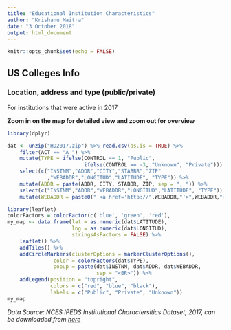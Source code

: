 ```yaml
---
title: "Educational Institution Characteristics"
author: "Krishanu Maitra"
date: "3 October 2018"
output: html_document
---
```


```r
knitr::opts_chunk$set(echo = FALSE)
```

## US Colleges Info
### Location, address and type (public/private)
For institutions that were active in 2017

**Zoom in on the map for detailed view and zoom out for overview**
```r
library(dplyr)
```
```r
dat <- unzip("HD2017.zip") %>% read.csv(as.is = TRUE) %>%
    filter(ACT == "A ") %>%
    mutate(TYPE = ifelse(CONTROL == 1, "Public", 
                         ifelse(CONTROL == -3, "Unknown", "Private"))) %>%
    select(c("INSTNM","ADDR","CITY","STABBR","ZIP"
             ,"WEBADDR","LONGITUD","LATITUDE", "TYPE")) %>%
    mutate(ADDR = paste(ADDR, CITY, STABBR, ZIP, sep = ", ")) %>%
    select(c("INSTNM","ADDR","WEBADDR","LONGITUD","LATITUDE", "TYPE")) %>%
    mutate(WEBADDR = paste0(" <a href='http://",WEBADDR,"'>",WEBADDR,"</a>"))
```

```r
library(leaflet)
colorFactors = colorFactor(c('blue', 'green', 'red'),                          domain = dat$TYPE)
my_map <- data.frame(lat = as.numeric(dat$LATITUDE), 
                     lng = as.numeric(dat$LONGITUD),
                     stringsAsFactors = FALSE) %>%
    leaflet() %>% 
    addTiles() %>% 
    addCircleMarkers(clusterOptions = markerClusterOptions(), 
               color = colorFactors(dat$TYPE),
               popup = paste(dat$INSTNM, dat$ADDR, dat$WEBADDR, 
                             sep = "<BR>")) %>%
    addLegend(position = "topright", 
              colors = c("red", "blue", "black"),
              labels = c("Public", "Private", "Unknown"))
my_map
```

_Data Source: NCES IPEDS Institutional Charactersitics Dataset, 2017, can be downloaded from [here]("https://nces.ed.gov/ipeds/use-the-data") _